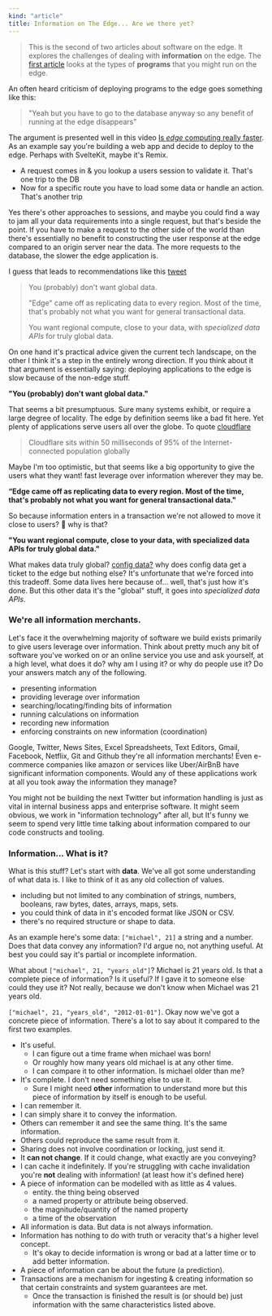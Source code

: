 ```yaml
---
kind: "article"
title: Information on The Edge... Are we there yet?
---
```


> This is the second of two articles about software on the edge.
> It explores the challenges of dealing with **information** on the edge.
> The [first article](/edge-are-we-there-yet/programs) looks at the types of
> **programs** that you might run on the edge.

An often heard criticism of deploying programs to the edge goes something like this:

> "Yeah but you have to go to the database anyway so any benefit of running
> at the edge disappears"

The argument is presented well in this video [Is _edge_ computing really faster](https://youtu.be/yOP5-3_WFus).
As an example say you're building a web app and decide to deploy to the edge. Perhaps with
SvelteKit, maybe it's Remix.

- A request comes in & you lookup a users session to validate it. That's one trip to the DB
- Now for a specific route you have to load some data or handle an action. That's another trip

Yes there's other approaches to sessions, and maybe you could find a way to jam all your data
requirements into a single request, but that's beside the point. If you have to make a request to
the other side of the world than there's essentially no benefit to constructing the user response
at the edge compared to an origin server near the data. The more requests to the database,
the slower the edge application is.

I guess that leads to recommendations like this [tweet](https://twitter.com/leeerob/status/1618005723421769735)

> You (probably) don't want global data.
>
> "Edge" came off as replicating data to every region. Most of the time, that's probably not what you want for general transactional data.
>
> You want regional compute, close to your data, with _specialized data APIs_ for truly global data.

On one hand it's practical advice given the current tech landscape, on the other I think it's a
step in the entirely wrong direction. If you think about it that argument is essentially saying:
deploying applications to the edge is slow because of the non-edge stuff.

**"You (probably) don't want global data."**

That seems a bit presumptuous. Sure many systems
exhibit, or require a large degree of locality. The edge by definition seems like a bad fit here.
Yet plenty of applications serve users all over the globe. To quote [cloudflare](https://blog.cloudflare.com/early-hints-performance/)

> Cloudflare sits within 50 milliseconds of 95% of the Internet-connected population globally

Maybe I'm too optimistic, but that seems like a big opportunity to give the users what they
want! fast leverage over information wherever they may be.

**“Edge came off as replicating data to every region. Most of the time, that's probably not what you want for general transactional data."**

So because information enters in a transaction we're not allowed to move it close to users? 🤔
why is that?

**"You want regional compute, close to your data, with specialized data APIs for truly global data."**

What makes data truly global? [config data?](https://vercel.com/blog/edge-config-public-beta)
why does config data get a ticket to the edge but nothing else?
It's unfortunate that we're forced into this tradeoff. Some data lives here because of... well,
that's just how it's done. But this other data it's the "global" stuff, it goes into
_specialized data APIs_.

### We're all information merchants.

Let's face it the overwhelming majority of software we build exists primarily to give users
leverage over information. Think about pretty much any bit of software you've worked on or
an online service you use and ask yourself, at a high level, what does it do?
why am I using it? or why do people use it? Do your answers match any of the following.

- presenting information
- providing leverage over information
- searching/locating/finding bits of information
- running calculations on information
- recording new information
- enforcing constraints on new information (coordination)

Google, Twitter, News Sites, Excel Spreadsheets, Text Editors, Gmail, Facebook, Netflix, Git and
Github they're all information merchants! Even e-commerce companies like amazon or services like
Uber/AirBnB have significant information components. Would any of these applications work at all
you took away the information they manage?

You might not be building the next Twitter but information handling is just as
vital in internal business apps and enterprise software. It might seem obvious, we work in
"information technology" after all, but It's funny we seem to spend very little time talking about
information compared to our code constructs and tooling.

### Information... What is it?

What is this stuff? Let's start with **data**. We've all got some understanding of what data is.
I like to think of it as any old collection of values.

- including but not limited to any combination of strings, numbers, booleans,
  raw bytes, dates, arrays, maps, sets.
- you could think of data in it's encoded format like JSON or CSV.
- there's no required structure or shape to data.

As an example here's some data: `["michael", 21]` a string and a number.
Does that data convey any information? I'd argue no, not anything useful. At best you could
say it's partial or incomplete information.

What about `["michael", 21, "years_old"]`? Michael is 21 years old. Is that a complete piece
of information? Is it useful? If I gave it to someone else could they use it? Not really,
because we don't know when Michael was 21 years old.

`["michael", 21, "years_old", "2012-01-01"]`. Okay now we've got a concrete piece of information.
There's a lot to say about it compared to the first two examples.

- It's useful.
  - I can figure out a time frame when michael was born!
  - Or roughly how many years old michael is at any other time.
  - I can compare it to other information. Is michael older than me?
- It's complete. I don't need something else to use it.
  - Sure I might need **other** information to understand more but
    this piece of information by itself is enough to be useful.
- I can remember it.
- I can simply share it to convey the information.
- Others can remember it and see the same thing. It's the same information.
- Others could reproduce the same result from it.
- Sharing does not involve coordination or locking, just send it.
- It **can not change**. If it could change, what exactly are you conveying?
- I can cache it indefinitely. If you're struggling with cache invalidation you're
  **not** dealing with information! (at least how it's defined here)
- A piece of information can be modelled with as little as 4 values.
  - entity. the thing being observed
  - a named property or attribute being observed.
  - the magnitude/quantity of the named property
  - a time of the observation
- All information is data. But data is not always information.
- Information has nothing to do with truth or veracity that's a higher level concept.
  - It's okay to decide information is wrong or bad at a latter time or to add better information.
- A piece of information can be about the future (a prediction).
- Transactions are a mechanism for ingesting & creating information so that certain constraints
  and system guarantees are met.
  - Once the transaction is finished the result is (or should be) just information with the same
    characteristics listed above.
